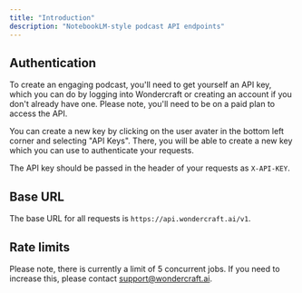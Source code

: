 ```yaml
---
title: "Introduction"
description: "NotebookLM-style podcast API endpoints"
---
```


## Authentication

To create an engaging podcast, you'll need to get yourself an API key, which you can do by logging into Wondercraft or creating an account if you don't already have one.
Please note, you'll need to be on a paid plan to access the API.

You can create a new key by clicking on the user avater in the bottom left corner and selecting "API Keys". There, you will be able to create a new key which you can use to authenticate your requests.

The API key should be passed in the header of your requests as `X-API-KEY`.

## Base URL

The base URL for all requests is `https://api.wondercraft.ai/v1`.

## Rate limits

Please note, there is currently a limit of 5 concurrent jobs. If you need to increase this, please contact support@wondercraft.ai.
